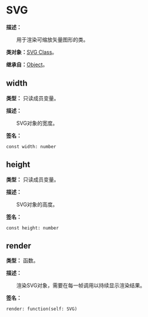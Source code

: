 # SVG

**描述：**

&emsp;&emsp;用于渲染可缩放矢量图形的类。

**类对象：**[SVG Class](/docs/api/Class%20Object/SVG)。

**继承自：**[Object](/docs/api/Class/Object)。

## width

**类型：** 只读成员变量。

**描述：**

&emsp;&emsp;SVG对象的宽度。

**签名：**
```tl
const width: number
```

## height

**类型：** 只读成员变量。

**描述：**

&emsp;&emsp;SVG对象的高度。

**签名：**
```tl
const height: number
```

## render

**类型：** 函数。

**描述：**

&emsp;&emsp;渲染SVG对象，需要在每一帧调用以持续显示渲染结果。

**签名：**
```tl
render: function(self: SVG)
```